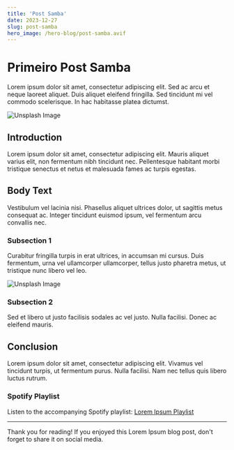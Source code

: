 ```yaml
---
title: 'Post Samba'
date: 2023-12-27
slug: post-samba
hero_image: /hero-blog/post-samba.avif
---
```


# Primeiro Post Samba



Lorem ipsum dolor sit amet, consectetur adipiscing elit. Sed ac arcu et neque laoreet aliquet. Duis aliquet eleifend fringilla. Sed tincidunt mi vel commodo scelerisque. In hac habitasse platea dictumst.

![Unsplash Image](https://source.unsplash.com/random/800x400)

## Introduction

Lorem ipsum dolor sit amet, consectetur adipiscing elit. Mauris aliquet varius elit, non fermentum nibh tincidunt nec. Pellentesque habitant morbi tristique senectus et netus et malesuada fames ac turpis egestas.

## Body Text

Vestibulum vel lacinia nisi. Phasellus aliquet ultrices dolor, ut sagittis metus consequat ac. Integer tincidunt euismod ipsum, vel fermentum arcu convallis nec.

### Subsection 1

Curabitur fringilla turpis in erat ultrices, in accumsan mi cursus. Duis fermentum, urna vel ullamcorper ullamcorper, tellus justo pharetra metus, ut tristique nunc libero vel leo.

![Unsplash Image](https://source.unsplash.com/random/800x400)

### Subsection 2

Sed et libero ut justo facilisis sodales ac vel justo. Nulla facilisi. Donec ac eleifend mauris.

## Conclusion

Lorem ipsum dolor sit amet, consectetur adipiscing elit. Vivamus vel tincidunt turpis, ut fermentum purus. Nulla facilisi. Nam nec tellus quis libero luctus rutrum.

### Spotify Playlist

Listen to the accompanying Spotify playlist: [Lorem Ipsum Playlist](https://open.spotify.com/playlist/your_playlist_id)

---

Thank you for reading! If you enjoyed this Lorem Ipsum blog post, don't forget to share it on social media.



